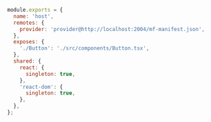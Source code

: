 ```js title='module-federation.config.js'
module.exports = {
  name: 'host',
  remotes: {
    provider: 'provider@http://localhost:2004/mf-manifest.json',
  },
  exposes: {
    './Button': './src/components/Button.tsx',
  },
  shared: {
    react: {
      singleton: true,
    },
    'react-dom': {
      singleton: true,
    },
  },
};
```

